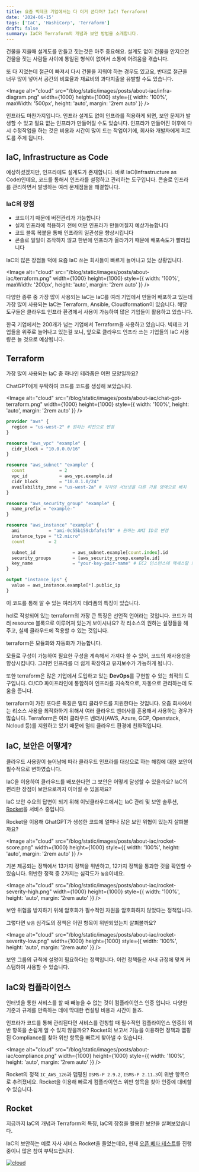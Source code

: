 ```yaml
---
title: 요즘 빅테크 기업에서는 다 이거 쓴다며? IaC! Terraform!
date: '2024-06-15'
tags: ['IaC', 'HashiCorp', 'Terraform']
draft: false
summary: IaC와 Terraform의 개념과 보안 방법을 소개합니다.
---
```


건물을 지을때 설계도를 만들고 짓는것은 아주 중요해요. 설계도 없이 건물을 안지으면 건물을 짓는 사람들 사이에 통일된 형식이 없어서 소통에 어려움을 겪습니다.

또 다 지었는데 철근이 빠져서 다시 건물을 지워야 하는 경우도 있고요, 반대로 철근을 너무 많이 넣어서 공간의 비효율과 재료비의 과다지출을 유발할 수도 있습니다.

<Image
  alt="cloud"
  src="/blog/static/images/posts/about-iac/infra-diagram.png"
  width={1000}
  height={1000}
  style={{ width: '100%', maxWidth: '500px', height: 'auto', margin: '2rem auto' }}
/>

인프라도 마찬가지입니다. 인프라 설계도 없이 인프라를 적용하게 되면, 보안 문제가 발생할 수 있고 필요 없는 인프라가 만들어질 수도 있습니다. 인프라가 만들어진 이후에 다시 수정작업을 하는 것은 비용과 시간이 많이 드는 작업이기에, 회사와 개발자에게 피로도를 주게 됩니다.

## IaC, Infrastructure as Code

예상하셨겠지만, 인프라에도 설계도가 존재합니다. 바로 <Deco>IaC(Infrastructure as Code)</Deco>인데요, 코드를 통해서 인프라를 설정하고 관리하는 도구입니다. 콘솔로 인프라를 관리하면서 발생하는 여러 문제점들을 해결합니다.

### IaC의 장점

- 코드이기 때문에 <Deco>버전관리</Deco>가 가능합니다
- 실제 인프라에 적용하기 전에 <Deco>어떤 인프라가 만들어질지 예상가능</Deco>합니다
- 코드 블록 복붙을 통해 <Deco>인프라의 일관성을 향상</Deco>시킵니다
- 콘솔로 일일이 조작하지 않고 한번에 인프라가 올라가기 때문에 <Deco>배포속도</Deco>가 빨라집니다

IaC의 많은 장점들 덕에 요즘 IaC 쓰는 회사들이 빠르게 늘어나고 있는 상황입니다.

<Image
  alt="cloud"
  src="/blog/static/images/posts/about-iac/terraform.png"
  width={1000}
  height={1000}
  style={{ width: '100%', maxWidth: '200px', height: 'auto', margin: '2rem auto' }}
/>

다양한 종류 중 가장 많이 사용되는 IaC는 IaC를 여러 기업에서 만들어 배포하고 있는데 가장 많이 사용되는 IaC는 <Deco>Terraform</Deco>, <Deco>Ansible</Deco>, <Deco>Cloudformation</Deco>이 있습니다. 해당 도구들은 클라우드 인프라 환경에서 사용이 가능하여 많은 기업들이 활용하고 있습니다.

한국 기업에서는 200개가 넘는 기업에서 Terraform을 사용하고 있습니다. 빅테크 기업들을 위주로 늘어나고 있는걸 보니, 앞으로 클라우드 인프라 쓰는 기업들의 <Deco>IaC 사용량은 늘 것으로 예상</Deco>됩니다.

## Terraform

가장 많이 사용되는 IaC 중 하나인 <Deco>테라폼</Deco>은 어떤 모양일까요?

ChatGPT에게 부탁하여 코드를 코드를 생성해 보았습니다.

<Image
  alt="cloud"
  src="/blog/static/images/posts/about-iac/chat-gpt-terraform.png"
  width={1000}
  height={1000}
  style={{ width: '100%', height: 'auto', margin: '2rem auto' }}
/>

```hcl:ChatGPTGenerated.tf
provider "aws" {
  region = "us-west-2" # 원하는 리전으로 변경
}

resource "aws_vpc" "example" {
  cidr_block = "10.0.0.0/16"
}

resource "aws_subnet" "example" {
  count             = 2
  vpc_id            = aws_vpc.example.id
  cidr_block        = "10.0.1.0/24"
  availability_zone = "us-west-2a" # 각각의 서브넷을 다른 가용 영역으로 배치
}

resource "aws_security_group" "example" {
  name_prefix = "example-"
}

resource "aws_instance" "example" {
  ami           = "ami-0c55b159cbfafe1f0" # 원하는 AMI ID로 변경
  instance_type = "t2.micro"
  count         = 2

  subnet_id              = aws_subnet.example[count.index].id
  security_groups        = [aws_security_group.example.id]
  key_name               = "your-key-pair-name" # EC2 인스턴스에 액세스할 키 페어 이름
}

output "instance_ips" {
  value = aws_instance.example[*].public_ip
}
```

이 코드를 통해 알 수 있는 여러가지 <Deco>테라폼의 특징</Deco>이 있습니다.

hcl로 작성되어 있는 terraform의 가장 큰 특징은 <Deco>선언적 언어</Deco>라는 것입니다. 코드가 여러 resource 블록으로 이루어져 있는거 보이시나요? 각 리소스의 원하는 설정들을 해주고, 실제 클라우드에 적용할 수 있는 것입니다.

terraform은 <Deco>모듈화</Deco>와 <Deco>자동화</Deco>가 가능합니다.

모듈로 구성이 가능하여 필요한 구성을 계속해서 가져다 쓸 수 있어, 코드의 재사용성을 향상시킵니다. 그러면 인프라를 더 쉽게 확장하고 유지보수가 가능하게 됩니다.

또한 terraform은 많은 기업에서 도입하고 있는 **DevOps**를 구현할 수 있는 최적의 도구입니다. <Deco>CI/CD 파이프라인</Deco>에 통합하여 인프라를 지속적으로, 자동으로 관리하는데 도움을 줍니다.

terraform이 가진 또다른 특징은 <Deco>멀티 클라우드</Deco>를 지원한다는 것입니다. 요즘 회사에서는 리소스 사용을 최적화하기 위해서 여러 클라우드 벤더사를 혼용해서 사용하는 경우가 많습니다. Terraform은 여러 클라우드 벤더사(AWS, Azure, GCP, Openstack, Ncloud 등)를 지원하고 있기 때문에 멀티 클라우드 환경에 친화적입니다.

## IaC, 보안은 어떻게?

클라우드 사용량이 늘어남에 따라 클라우드 인프라를 대상으로 하는 해킹에 대한 보안이 필수적으로 변하였습니다.

IaC을 이용하여 클라우드를 배포한다면 그 보안은 어떻게 달성할 수 있을까요? IaC의 편리한 장점이 보안으로까지 이어질 수 있을까요?

IaC 보안 수요의 답변이 되기 위해 이닛클라우드에서는 <Deco>IaC 관리 및 보안 솔루션, [Rocket](www.initcloud.io/service/rocket)</Deco>을 서비스 중입니다.

Rocket을 이용해 GhatGPT가 생성한 코드에 얼마나 많은 보안 위협이 있는지 살펴볼까요?

<Image
  alt="cloud"
  src="/blog/static/images/posts/about-iac/rocket-score.png"
  width={1000}
  height={1000}
  style={{ width: '100%', height: 'auto', margin: '2rem auto' }}
/>

기본 제공되는 정책에서 13가지 정책을 위반하고, 12가지 정책을 통과한 것을 확인할 수 있습니다. 위반한 정책 중 2가지는 심각도가 `높음`이네요.

<Image
  alt="cloud"
  src="/blog/static/images/posts/about-iac/rocket-severity-high.png"
  width={1000}
  height={1000}
  style={{ width: '100%', height: 'auto', margin: '2rem auto' }}
/>

보안 위협을 방지하기 위해 암호화가 필수적인 자원을 암호화하지 않았다는 정책입니다.

그렇다면 `낮음` 심각도의 정책은 어떤 항목이 위반되었는지 살펴볼까요?

<Image
  alt="cloud"
  src="/blog/static/images/posts/about-iac/rocket-severity-low.png"
  width={1000}
  height={1000}
  style={{ width: '100%', height: 'auto', margin: '2rem auto' }}
/>

보안 그룹의 규칙에 설명이 필요하다는 정책입니다. 이런 정책들은 사내 규정에 맞게 커스텀하여 사용할 수 있습니다.

## IaC와 컴플라이언스

인터넷을 통한 서비스를 할 때 빼놓을 수 없는 것이 <Deco>컴플라이언스 인증</Deco> 입니다. 다양한 기준과 규제를 만족하는 데에 막대한 컨설팅 비용과 시간이 들죠.

인프라가 코드를 통해 관리된다면 서비스를 런칭할 때 필수적인 컴플라이언스 인증의 위반 항목을 손쉽게 알 수 있지 않을까요? <Deco>Rocket의 보고서 기능</Deco>을 이용하면 정책과 맵핑된 Compliance를 찾아 위반 항목을 빠르게 찾아낼 수 있습니다.

<Image
  alt="cloud"
  src="/blog/static/images/posts/about-iac/compliance.png"
  width={1000}
  height={1000}
  style={{ width: '100%', height: 'auto', margin: '2rem auto' }}
/>

<Deco>Rocket</Deco>의 정책 `IC_AWS_126`과 맵핑된 `ISMS-P 2.9.2`, `ISMS-P 2.11.3`이 위반 항목으로
추려졌네요. Rocket을 이용해 빠르게 컴플라이언스 위반 항목을 찾아 인증에 대비할 수 있습니다.

## Rocket

지금까지 <Deco>IaC의 개념</Deco>과 <Deco>Terraform의 특징</Deco>, <Deco>IaC의 장점을 활용한 보안을</Deco> 살펴보았습니다.

IaC의 보안하는 예로 자사 서비스 <Deco>Rocket</Deco>을 들었는데요, 현재 [오픈 베타 테스트](www.initcloud.io/service/rocket)를 진행 중이니 많은 참여 부탁드립니다.

<a href="https://www.initcloud.io/service/rocket" target="_blank">
  <Image
    alt="cloud"
    src="/blog/static/images/rocket-card.png"
    width={1000}
    height={1000}
    style={{ width: '100%', height: 'auto', margin: '2rem auto' }}
  />
</a>
